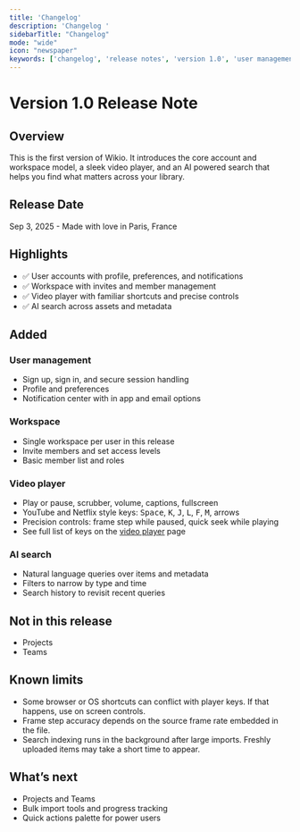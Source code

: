 ```yaml
---
title: 'Changelog'
description: 'Changelog '
sidebarTitle: "Changelog"
mode: "wide"
icon: "newspaper"
keywords: ['changelog', 'release notes', 'version 1.0', 'user management', 'workspace', 'video player', 'ai search']
---
```



# Version 1.0 Release Note
## Overview
This is the first version of Wikio. It introduces the core account and workspace model, a sleek video player, and an AI powered search that helps you find what matters across your library.

## Release Date
Sep 3, 2025 - Made with love in Paris, France

## Highlights
- ✅ User accounts with profile, preferences, and notifications
- ✅ Workspace with invites and member management
- ✅ Video player with familiar shortcuts and precise controls
- ✅ AI search across assets and metadata

## Added
### User management
- Sign up, sign in, and secure session handling  
- Profile and preferences  
- Notification center with in app and email options

### Workspace
- Single workspace per user in this release  
- Invite members and set access levels  
- Basic member list and roles

### Video player
- Play or pause, scrubber, volume, captions, fullscreen  
- YouTube and Netflix style keys: <kbd>Space</kbd>, <kbd>K</kbd>, <kbd>J</kbd>, <kbd>L</kbd>, <kbd>F</kbd>, <kbd>M</kbd>, arrows  
- Precision controls: frame step while paused, quick seek while playing  
- See full list of keys on the [video player](/features/video-player) page

### AI search
- Natural language queries over items and metadata  
- Filters to narrow by type and time  
- Search history to revisit recent queries

## Not in this release

- Projects  
- Teams

## Known limits

- Some browser or OS shortcuts can conflict with player keys. If that happens, use on screen controls.  
- Frame step accuracy depends on the source frame rate embedded in the file.  
- Search indexing runs in the background after large imports. Freshly uploaded items may take a short time to appear.

## What’s next

- Projects and Teams  
- Bulk import tools and progress tracking  
- Quick actions palette for power users



